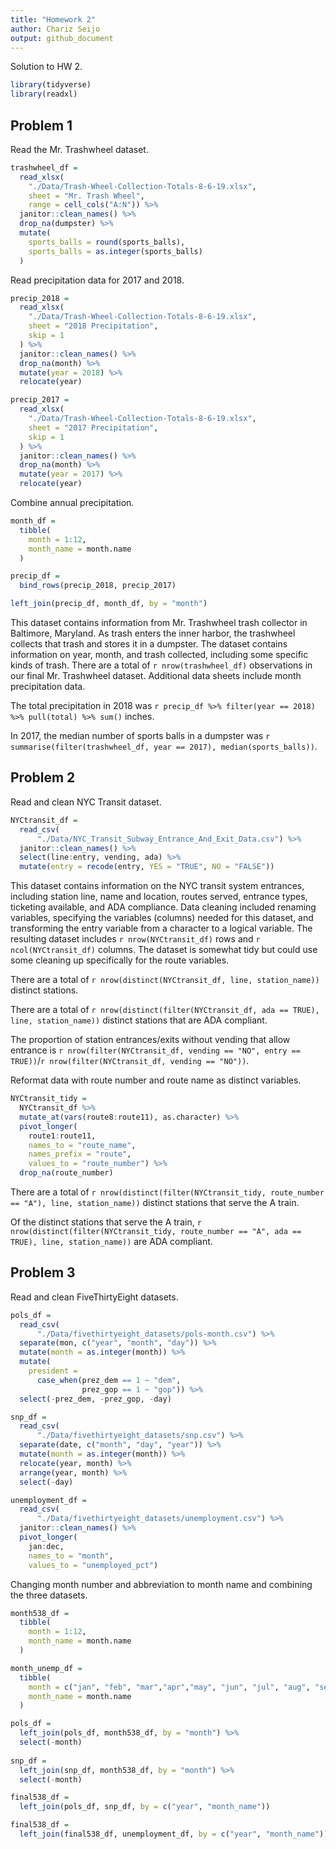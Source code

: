 ```yaml
---
title: "Homework 2"
author: Chariz Seijo
output: github_document
---
```


Solution to HW 2. 

```r
library(tidyverse)
library(readxl)
```

## Problem 1

Read the Mr. Trashwheel dataset.

```r
trashwheel_df =
  read_xlsx(
    "./Data/Trash-Wheel-Collection-Totals-8-6-19.xlsx",
    sheet = "Mr. Trash Wheel",
    range = cell_cols("A:N")) %>%
  janitor::clean_names() %>%
  drop_na(dumpster) %>%
  mutate(
    sports_balls = round(sports_balls),
    sports_balls = as.integer(sports_balls)
  )
```

Read precipitation data for 2017 and 2018.

```r
precip_2018 = 
  read_xlsx(
    "./Data/Trash-Wheel-Collection-Totals-8-6-19.xlsx",
    sheet = "2018 Precipitation",
    skip = 1
  ) %>%
  janitor::clean_names() %>%
  drop_na(month) %>%
  mutate(year = 2018) %>%
  relocate(year)

precip_2017 = 
  read_xlsx(
    "./Data/Trash-Wheel-Collection-Totals-8-6-19.xlsx",
    sheet = "2017 Precipitation",
    skip = 1
  ) %>%
  janitor::clean_names() %>%
  drop_na(month) %>%
  mutate(year = 2017) %>%
  relocate(year)
```

Combine annual precipitation.

```r
month_df =
  tibble(
    month = 1:12,
    month_name = month.name
  )

precip_df = 
  bind_rows(precip_2018, precip_2017)

left_join(precip_df, month_df, by = "month")
```


This dataset contains information from Mr. Trashwheel trash collector in Baltimore, Maryland. As trash enters the inner harbor, the trashwheel collects that trash and stores it in a dumpster. The dataset contains information on year, month, and trash collected, including some specific kinds of trash. There are a total of `r nrow(trashwheel_df)` observations in our final Mr. Trashwheel dataset. Additional data sheets include month precipitation data. 

The total precipitation in 2018 was `r precip_df %>% filter(year == 2018) %>% pull(total) %>% sum()` inches.

In 2017, the median number of sports balls in a dumpster was `r summarise(filter(trashwheel_df, year == 2017), median(sports_balls))`.

## Problem 2

Read and clean NYC Transit dataset.

```r
NYCtransit_df =
  read_csv(
      "./Data/NYC_Transit_Subway_Entrance_And_Exit_Data.csv") %>%
  janitor::clean_names() %>%
  select(line:entry, vending, ada) %>%
  mutate(entry = recode(entry, YES = "TRUE", NO = "FALSE"))
```

This dataset contains information on the NYC transit system entrances, including station line, name and location, routes served, entrance types, ticketing available, and ADA compliance. Data cleaning included renaming variables, specifying the variables (columns) needed for this dataset, and transforming the entry variable from a character to a logical variable. The resulting dataset includes `r nrow(NYCtransit_df)` rows and `r ncol(NYCtransit_df)` columns. The dataset is somewhat tidy but could use some cleaning up specifically for the route variables.

There are a total of `r nrow(distinct(NYCtransit_df, line, station_name))` distinct stations.

There are a total of `r nrow(distinct(filter(NYCtransit_df, ada == TRUE), line, station_name))` distinct stations that are ADA compliant.

The proportion of station entrances/exits without vending that allow entrance is `r nrow(filter(NYCtransit_df, vending == "NO", entry == TRUE))`/`r nrow(filter(NYCtransit_df, vending == "NO"))`. 

Reformat data with route number and route name as distinct variables.

```r
NYCtransit_tidy = 
  NYCtransit_df %>%
  mutate_at(vars(route8:route11), as.character) %>% 
  pivot_longer(
    route1:route11,
    names_to = "route_name",
    names_prefix = "route",
    values_to = "route_number") %>% 
  drop_na(route_number)
```

There are a total of `r nrow(distinct(filter(NYCtransit_tidy, route_number == "A"), line, station_name))` distinct stations that serve the A train.

Of the distinct stations that serve the A train, `r nrow(distinct(filter(NYCtransit_tidy, route_number == "A", ada == TRUE), line, station_name))` are ADA compliant.

## Problem 3

Read and clean FiveThirtyEight datasets.

```r
pols_df =
  read_csv(
      "./Data/fivethirtyeight_datasets/pols-month.csv") %>%
  separate(mon, c("year", "month", "day")) %>% 
  mutate(month = as.integer(month)) %>% 
  mutate(
    president = 
      case_when(prez_dem == 1 ~ "dem",
                prez_gop == 1 ~ "gop")) %>% 
  select(-prez_dem, -prez_gop, -day)

snp_df =
  read_csv(
      "./Data/fivethirtyeight_datasets/snp.csv") %>%
  separate(date, c("month", "day", "year")) %>% 
  mutate(month = as.integer(month)) %>% 
  relocate(year, month) %>% 
  arrange(year, month) %>% 
  select(-day)

unemployment_df =
  read_csv(
      "./Data/fivethirtyeight_datasets/unemployment.csv") %>%
  janitor::clean_names() %>%
  pivot_longer(
    jan:dec,
    names_to = "month",
    values_to = "unemployed_pct")
```
 

Changing month number and abbreviation to month name and combining the three datasets.

```r
month538_df =
  tibble(
    month = 1:12,
    month_name = month.name
  )

month_unemp_df =
  tibble(
    month = c("jan", "feb", "mar","apr","may", "jun", "jul", "aug", "sep", "oct", "nov", "dec"),
    month_name = month.name
  )

pols_df =
  left_join(pols_df, month538_df, by = "month") %>% 
  select(-month)
  
snp_df =
  left_join(snp_df, month538_df, by = "month") %>% 
  select(-month)

final538_df =
  left_join(pols_df, snp_df, by = c("year", "month_name")) 

final538_df =
  left_join(final538_df, unemployment_df, by = c("year", "month_name"))
  
```
 


